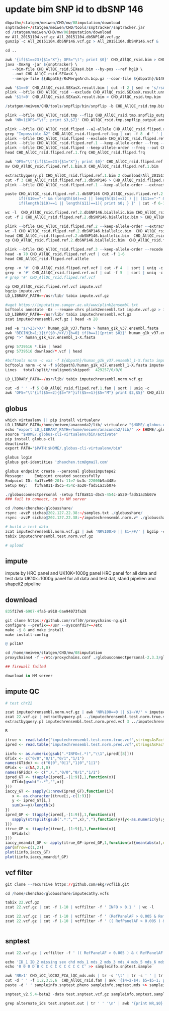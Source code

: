 # update bim SNP id to dbSNP 146

```r

dbpath=/statgen/meiwen/CHD/mw/08imputation/download
snptracker=/statgen/meiwen/CHD/tools/snptracker/snptracker.jar
cd /statgen/meiwen/CHD/mw/08imputation/download
mv All_20151104.vcf.gz All_20151104.dbSNP146.vcf.gz
gunzip -c All_20151104.dbSNP146.vcf.gz > All_20151104.dbSNP146.vcf &

cd ..

awk '{if($1==23){$1="X"}; OFS="\t"; print $0}' CHD_AllQC_rsid.bim > CHD_AllQC_rsid.SEXasX.bim
java -Xmx4g -jar ${snptracker} \
   --bim-file CHD_AllQC_rsid.SEXasX.bim --by-pos --ref hg19 \
   --out CHD_AllQC_rsid.SEXasX \
   --merge-file ${dbpath}/RsMergeArch.bcp.gz --coor-file ${dbpath}/b146_SNPChrPosOnRef_105.bcp.gz --hist-file ${dbpath}/SNPHistory.bcp.gz 2>&1 > snptrack.log

awk '$1==0' CHD_AllQC_rsid.SEXasX.result.bim | cut -f 2 | sed -e 's/rsAX-/AX-/g' > CHD_AllQC_rsid.SEXasX.result.unmapped.list
plink --bfile CHD_AllQC_rsid --exclude CHD_AllQC_rsid.SEXasX.result.unmapped.list --make-bed --out CHD_AllQC_rsid.tmp
awk '$1!=0' CHD_AllQC_rsid.SEXasX.result.bim > CHD_AllQC_rsid.tmp.bim

/statgen/meiwen/CHD/tools/snpflip/bin/snpflip -b CHD_AllQC_rsid.tmp.bim -f $dbpath/human_g1k_v37.fasta -o CHD_AllQC_rsid.tmp.snpflip_output 

plink --bfile CHD_AllQC_rsid.tmp --flip CHD_AllQC_rsid.tmp.snpflip_output.reverse --make-bed --out CHD_AllQC_rsid.fliped
awk 'NR>1{OFS="\t"; print $3,$7}' CHD_AllQC_rsid.tmp.snpflip_output.annotated_bim > CHD_AllQC_rsid.fliped.ref.allele

plink --bfile CHD_AllQC_rsid.fliped --a2-allele CHD_AllQC_rsid.fliped.ref.allele 2 1 --make-bed --out CHD_AllQC_rsid.fliped.ref
grep "Impossible A2" CHD_AllQC_rsid.fliped.ref.log | cut -f 8 -d ' ' | sed -e 's/\.//g' > CHD_AllQC_rsid.fliped.ref.exclude
plink --bfile CHD_AllQC_rsid.fliped --exclude CHD_AllQC_rsid.fliped.ref.exclude --a2-allele CHD_AllQC_rsid.fliped.ref.allele 2 1 --make-bed --out CHD_AllQC_rsid.fliped.ref.1
plink --bfile CHD_AllQC_rsid.fliped.ref.1 --keep-allele-order --freq --out CHD_AllQC_rsid.fliped.ref.1
plink --bfile CHD_AllQC_rsid.fliped --keep-allele-order --freq --out CHD_AllQC_rsid.fliped
head CHD_AllQC_rsid.fliped.ref.1.frq CHD_AllQC_rsid.fliped.frq

awk 'OFS="\t"{if($1==23){$1="X"}; print $0}' CHD_AllQC_rsid.fliped.ref.1.bim > CHD_AllQC_rsid.fliped.ref.1.bim.X
mv CHD_AllQC_rsid.fliped.ref.1.bim.X CHD_AllQC_rsid.fliped.ref.1.bim

extractbyquery.pl CHD_AllQC_rsid.fliped.ref.1.bim 2 download/All_20151104.dbSNP146.vcf 3 | awk 'OFS="\t"{print $1,$2,$3,$4,$5}' > CHD_AllQC_rsid.fliped.ref.1.dbSNP146
cut -f 3 CHD_AllQC_rsid.fliped.ref.1.dbSNP146 > CHD_AllQC_rsid.fliped.ref.1.dbSNP146.snplist
plink --bfile CHD_AllQC_rsid.fliped.ref.1 --keep-allele-order --extract CHD_AllQC_rsid.fliped.ref.1.dbSNP146.snplist --make-bed --out CHD_AllQC_rsid.fliped.ref.2

paste CHD_AllQC_rsid.fliped.ref.1.dbSNP146 CHD_AllQC_rsid.fliped.ref.2.bim | awk '$3==$7{OFS="\t";
      if(($10=="-" && (length($4)==2 || length($5)==2) ) || ($11=="-" && (length($4)==2 || length($5)==2))){$9=$2;$10=$5;$11=$4;} 
      if(length($10)==1 || length($11)==1){ print $0; } }' | cut -f 6-11 | grep -P -v ",|-"  > CHD_AllQC_rsid.fliped.ref.2.dbSNP146.biallelic.bim

wc -l  CHD_AllQC_rsid.fliped.ref.2.dbSNP146.biallelic.bim CHD_AllQC_rsid.fliped.ref.2.bim
cut -f 2 CHD_AllQC_rsid.fliped.ref.2.dbSNP146.biallelic.bim > CHD_AllQC_rsid.fliped.ref.2.dbSNP146.biallelic.snplist

plink --bfile CHD_AllQC_rsid.fliped.ref.2 --keep-allele-order --extract CHD_AllQC_rsid.fliped.ref.2.dbSNP146.biallelic.snplist --make-bed --out CHD_AllQC_rsid.fliped.ref.3
wc -l CHD_AllQC_rsid.fliped.ref.2.dbSNP146.biallelic.bim  CHD_AllQC_rsid.fliped.ref.3.bim
head CHD_AllQC_rsid.fliped.ref.2.dbSNP146.biallelic.bim  CHD_AllQC_rsid.fliped.ref.3.bim
cp CHD_AllQC_rsid.fliped.ref.2.dbSNP146.biallelic.bim  CHD_AllQC_rsid.fliped.ref.3.bim

plink --bfile CHD_AllQC_rsid.fliped.ref.3 --keep-allele-order --recode vcf-iid  --out CHD_AllQC_rsid.fliped.ref
head -n 70 CHD_AllQC_rsid.fliped.ref.vcf | cut -f 1-6
head CHD_AllQC_rsid.fliped.ref.allele

grep -v '#' CHD_AllQC_rsid.fliped.ref.vcf | cut -f 4  | sort | uniq -c
grep -v '#' CHD_AllQC_rsid.fliped.ref.vcf | cut -f 5  | sort | uniq -c
# grep '#' CHD_AllQC_rsid.fliped.ref.vcf 

cp CHD_AllQC_rsid.fliped.ref.vcf impute.vcf
bgzip impute.vcf
LD_LIBRARY_PATH=~/usr/lib/ tabix impute.vcf.gz

#wget https://imputation.sanger.ac.uk/www/plink2ensembl.txt
bcftools annotate -Oz --rename-chrs plink2ensembl.txt impute.vcf.gz > imputechrensembl.vcf.gz
LD_LIBRARY_PATH=~/usr/lib/ tabix imputechrensembl.vcf.gz
zcat imputechrensembl.vcf.gz | head -n 28

sed -e 's/>23/>X/' human_g1k_v37.fasta > human_g1k_v37.ensembl.fasta
awk 'BEGIN{b=1;}{if($0~/>Y/){b=0} if(b==1){print $0}}' human_g1k_v37.ensembl.fasta > human_g1k_v37.ensembl_1-X.fasta
grep ">" human_g1k_v37.ensembl_1-X.fasta

grep 5739516 *.bim | head
grep 5739516 download/*.vcf | head 

#bcftools norm -c wxs -f ${dbpath}/human_g1k_v37.ensembl_1-X.fasta imputechrensembl.vcf.gz -O z > imputechrensembl.norm.vcf.gz
bcftools norm -c w -f ${dbpath}/human_g1k_v37.ensembl_1-X.fasta imputechrensembl.vcf.gz -O z > imputechrensembl.norm.vcf.gz
Lines   total/split/realigned/skipped:  429257/0/0/0

LD_LIBRARY_PATH=~/usr/lib/ tabix imputechrensembl.norm.vcf.gz

cut -d ' ' -f 5 CHD_AllQC_rsid.fliped.ref.1.fam | sort | uniq -c
awk 'OFS="\t"{if($5==2){$5="F"}if($5==1){$5="M"} print $2,$5}' CHD_AllQC_rsid.fliped.ref.1.fam > samples.txt

```

## globus

```r

which virtualenv || pip install virtualenv
LD_LIBRARY_PATH=/home/meiwen/anaconda2/lib/ virtualenv "$HOME/.globus-cli-virtualenv"
echo "export LD_LIBRARY_PATH=/home/meiwen/anaconda2/lib/" >> $HOME/.globus-cli-virtualenv/bin/activate
source "$HOME/.globus-cli-virtualenv/bin/activate"
pip install globus-cli
deactivate
export PATH="$PATH:$HOME/.globus-cli-virtualenv/bin"

globus login
globus get-identities 'zhaochen.tcm@gmail.com'

globus endpoint create --personal globusimputepe2
Message:     Endpoint created successfully
Endpoint ID: 6a17ce90-20fc-11e7-bc3c-22000b9a448b
Setup Key:   f1f8a811-d5c5-454c-a520-fad51a35b07e

./globusconnectpersonal -setup f1f8a811-d5c5-454c-a520-fad51a35b07e
### fail to connect, cp to HM server

cd /home/chenzhao/globusshare/
rsync -avzP sichao@202.127.22.38:~/samples.txt ./globusshare/
rsync -avzP sichao@202.127.22.38:~/imputechrensembl.norm.v* ./globusshare/

# build a test data
zcat imputechrensembl.norm.vcf.gz | awk 'NR%100>0 || $1~/#/' | bgzip -c /dev/stdin > imputechrensembl.test.norm.vcf.gz
tabix imputechrensembl.test.norm.vcf.gz

# upload 

```
## impute

impute by HRC panel and UK10K+1000g panel
HRC panel for all data and test data
UK10k+1000g panel for all data and test dat, stand pipelien and shapeit2 pipeline

## download 

```r

835f17e9-6907-4fa5-a918-0ae94073fa28

git clone https://github.com/rofl0r/proxychains-ng.git
configure --prefix=~/usr --sysconfdir=~/etc
make -j 8 and make install
make install-config

@ pcl167

cd /home/meiwen/statgen/CHD/mw/08imputation
proxychains4 -f ~/etc/proxychains.conf ./globusconnectpersonal-2.3.3/globusconnect

## firewall failed

download in HM server

```

## impute QC

```r

# test chr22

zcat imputechrensembl.norm.vcf.gz | awk 'NR%100==0 || $1~/#/' > imputechrensembl.test.norm.true.vcf
zcat 22.vcf.gz | extractbyquery.pl ../imputechrensembl.test.norm.true.vcf 3 /dev/stdin 3 | grep -v '#' > imputechrensembl.test.norm.pred.vcf
extractbyquery.pl imputechrensembl.test.norm.pred.vcf 3 ../imputechrensembl.test.norm.true.vcf 3 | grep -v '#' > imputechrensembl.test.norm.true.vcf

R

itrue <- read.table("imputechrensembl.test.norm.true.vcf",stringsAsFactors=F,header=F)
ipred <- read.table("imputechrensembl.test.norm.pred.vcf",stringsAsFactors=F,header=F)

iinfo <- as.numeric(gsub(".*INFO=(.*)","\\1",ipred[[8]]))
GTidx <- c("0/0","0/1","0/1","1/1")
names(GTidx) <- c("0|0","0|1","1|0","1|1")
GPidx <- c(NA,2,1,0)
names(GPidx) <- c("./.","0/0","0/1","1/1")
ipred_GT <- t(apply(ipred[,-(1:9)],1,function(x){
   GTidx[gsub(":.*","",x)]
}))
iaccy_GT <- sapply(1:nrow(ipred_GT),function(i){
   x <- as.character(itrue[i,-c(1:9)])
   y <- ipred_GT[i,]
   sum(x==y)/length(x)
})
ipred_GP <- t(apply(ipred[,-(1:9)],1,function(x){
   sapply(strsplit(gsub(".*:","",x),","),function(y){y<-as.numeric(y);y[1]*2+y[2]})
}))
itrue_GP <- t(apply(itrue[,-(1:9)],1,function(x){
   GPidx[x]
}))
iaccy_meandif_GP <- apply(itrue_GP-ipred_GP,1,function(x){mean(abs(x),na.rm=T)})
par(mfrow=c(1,2))
plot(iinfo,iaccy_GT)
plot(iinfo,iaccy_meandif_GP)

```

## vcf filter

```r
git clone --recursive https://github.com/ekg/vcflib.git

cd /home/chenzhao/globusshare/imputecathy.vcfs

tabix 22.vcf.gz
zcat 22.vcf.gz | cut -f 1-10 | vcffilter -f ' INFO > 0.1 ' | wc -l

zcat 22.vcf.gz | cut -f 1-10 | vcffilter -f ' (RefPanelAF > 0.005 & RefPanelAF < 0.995) & INFO > 0.1 ' | wc -l
zcat 22.vcf.gz | cut -f 1-10 | vcffilter -f ' (( RefPanelAF > 0.005 ) & ( RefPanelAF < 0.995 )) & ( INFO > 0.1 ) '  | wc -l



```

## snptest 

```r

zcat 22.vcf.gz | vcffilter -f ' (( RefPanelAF > 0.005 ) & ( RefPanelAF < 0.995 )) & ( INFO > 0.1 ) ' | head -n 10000| bgzip -c /dev/stdin > test.snptest.vcf.gz

echo 'ID_1 ID_2 missing sex chd mds_1 mds_2 mds_3 mds_4 mds_5 mds_6 mds_7 mds_8 mds_9 mds_10' > sampleinfo.snptest.sample
echo '0 0 0 D B C C C C C C C C C C' >> sampleinfo.snptest.sample

awk 'NR>1' CHD_iQC_lQC02_PCA_lQC_mds.mds | tr -s '\t' | tr -s ' ' | tr '\t' ' ' | sed -e 's/^ //' |  cut -d ' '  -f 4- > sampleinfo.snptest.mds
cut -d ' ' -f 1,2,3,5,6  CHD_AllQC_rsid.fam | awk '{$4=2-$4; $5=$5-1; print $0}'  > sampleinfo.snptest.pheno
paste -d ' ' sampleinfo.snptest.pheno sampleinfo.snptest.mds >> sampleinfo.snptest.sample

snptest_v2.5.4-beta2 -data test.snptest.vcf.gz sampleinfo.snptest.sample -o test.snptest.out  -genotype_field GP -frequentist 1 -method expected -pheno chd -hwe -log test.snptest.log

grep alternate_ids test.snptest.out | tr ' ' '\n' | awk '{print NR,$0}'

```

